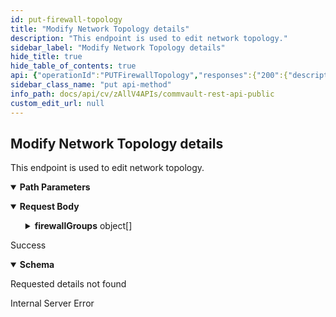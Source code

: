 ```yaml
---
id: put-firewall-topology
title: "Modify Network Topology details"
description: "This endpoint is used to edit network topology."
sidebar_label: "Modify Network Topology details"
hide_title: true
hide_table_of_contents: true
api: {"operationId":"PUTFirewallTopology","responses":{"200":{"description":"Success","content":{"application/json":{"schema":{"properties":{"errorCode":{"format":"int32","type":"integer"},"errorMessage":{"nullable":true,"type":"string"}},"type":"object"}}}},"404":{"description":"Requested details not found"},"500":{"description":"Internal Server Error"}},"requestBody":{"content":{"application/json":{"schema":{"properties":{"clientType":{"description":"The type of clients associated with the topology.","enum":["SERVER","LAPTOP"],"title":"firewallClientType","type":"string"},"encryptTraffic":{"description":"Flag determining if we want the data from tunnel to use HTTPS protocol","type":"boolean"},"firewallGroups":{"items":{"properties":{"advancedOptions":{"properties":{"keepAliveInterval":{"description":"The interval in seconds for sending keep-alive packets, to maintain the session if backup traffic has an extended pause.","format":"int32","type":"integer"},"tunnelPort":{"description":"The port defined for communications","format":"int32","type":"integer"}},"title":"","type":"object"},"clientGroupId":{"description":"The id of the client group","format":"int32","type":"integer"},"groupType":{"enum":["INTERNAL","EXTERNAL","PROXIES","PROXY_PERIMETER"],"title":"FirewallFwGroupType","type":"string"},"mnemonic":{"description":"Custom names(mnemonics) given to pre-defined smart client groups","enum":["MY_COMMSERVE","MY_MEDIAAGENTS","MY_COMMSERVE_AND_MEDIAAGENTS","NONE"],"title":"FirewallGroupMnemonic","type":"string"}},"title":"","type":"object"},"type":"array"},"topologyName":{"type":"string"},"topologyType":{"description":"The type of topology of client groups (and sometimes network gateway) for this instance.","enum":["NETWORK_GATEWAY","ONE_WAY","TWO_WAY","CASCADING_GATEWAYS","ONEWAY_FORWARDING"],"title":"firewallTopologyTypes","type":"string"},"tunnelProtocol":{"description":"The protocol for outgoing communication","enum":["REGULAR","ENCRYPTED","AUTHENTICATED","RAW"],"title":"FirewallTopologyTunnelProtocol","type":"string"},"tunnelsPerRoute":{"description":"The number of tunnel connections per route","format":"int32","type":"integer"},"useWildCardProxy":{"description":"Flag determining wether network gateways are used to connect all infrastructure machines","type":"boolean"}},"title":"FirewallTopologyReq","type":"object"}}}},"description":"This endpoint is used to edit network topology.","tags":["Network Topology Operations"],"parameters":[{"schema":{"type":"string"},"name":"topologyId","in":"path","required":true}],"method":"put","path":"/V4/NetworkTopology/{topologyId}","servers":[{"url":"http://{hostname}/webconsole/api","variables":{"hostname":{"default":"localhost","description":"Webconsole"}}}],"securitySchemes":{"token":{"in":"header","name":"Authtoken","type":"apiKey"}},"jsonRequestBodyExample":{"clientType":"SERVER","encryptTraffic":true,"firewallGroups":[{"advancedOptions":{"keepAliveInterval":0,"tunnelPort":0},"clientGroupId":0,"groupType":"INTERNAL","mnemonic":"MY_COMMSERVE"}],"topologyName":"string","topologyType":"NETWORK_GATEWAY","tunnelProtocol":"REGULAR","tunnelsPerRoute":0,"useWildCardProxy":true},"info":{"version":"1.0.0","contact":{},"description":"## Welcome\n\nWelcome to Commvault's Rest APIs. You can explore our APIs in [Postman](https://getpostman.com) using the predefined requests we created\n\nThe current version of this documentation is **Commvault Platform Release 2022E**.\n\nYou can access LTS documentation here:\n\n[Feature Release 11.20](https://documenter.getpostman.com/view/2046098/UVR7KoPJ)\n\n[Feature Release 11.24](https://documenter.getpostman.com/view/2046098/UVR7KoPL)\n\nFor more V2 and Latest APIs, please visit your API Explorer page.  \n[*More Details*](http://documentation.commvault.com/commvault/v11/article?p=107350_1.htm)\n\n## Setup\n\nTo get started, [create an environment in Postman](https://www.getpostman.com/docs/environments), select that environment, and set your environment variables by entering necessary values in the `0 - Setup/Environment Setup` pre-request script ([documentation on pre-request scripts](http://www.getpostman.com/docs/pre_request_scripts)). Also, Some of our calls might have dependencies. `GET`/`PUT`/`DELETE` may only work after an item is created with a `POST`.\n\nThe same set of APIs can be used for both XML and JSON. If you want to get equivalent JSON for the XML, use our [API](https://api.commvault.com/#fe2fa795-dd7c-4416-857d-75704b52be8c) for conversion.\n\n**Note:** Swagger Documentation for V2/Latest APIs are present in the following URL:  \n`{ServerURL}/sandbox/apiexplorer`\n\n[*More Details*](http://documentation.commvault.com/commvault/v11/article?p=45551.htm)","title":"Commvault Rest API - Public"},"postman":{"name":"Modify Network Topology details","description":{"content":"This endpoint is used to edit network topology.","type":"text/plain"},"url":{"path":["V4","NetworkTopology",":topologyId"],"host":["{{baseUrl}}"],"query":[],"variable":[{"disabled":false,"description":{"content":"(Required) ","type":"text/plain"},"type":"any","value":"","key":"topologyId"}]},"header":[{"key":"Content-Type","value":"application/json"},{"key":"Accept","value":"application/json"}],"method":"PUT","body":{"mode":"raw","raw":"\"\"","options":{"raw":{"language":"json"}}}}}
sidebar_class_name: "put api-method"
info_path: docs/api/cv/zAllV4APIs/commvault-rest-api-public
custom_edit_url: null
---
```



## Modify Network Topology details



This endpoint is used to edit network topology.

<details style={{"marginBottom":"1rem"}} data-collapsed={false} open={true}><summary style={{}}><strong>Path Parameters</strong></summary><div><ul><ParamsItem className={"paramsItem"} param={{"schema":{"type":"string"},"name":"topologyId","in":"path","required":true}}></ParamsItem></ul></div></details><MimeTabs><TabItem label={"application/json"} value={"application/json-schema"}><details style={{}} data-collapsed={false} open={true}><summary style={{"textAlign":"left"}}><strong>Request Body</strong></summary><div style={{"textAlign":"left","marginLeft":"1rem"}}></div><ul style={{"marginLeft":"1rem"}}><SchemaItem collapsible={false} name={"clientType"} required={false} deprecated={undefined} schemaDescription={"The type of clients associated with the topology."} schemaName={"firewallClientType"} qualifierMessage={"**Possible values:** [`SERVER`, `LAPTOP`]"} defaultValue={undefined}></SchemaItem><SchemaItem collapsible={false} name={"encryptTraffic"} required={false} deprecated={undefined} schemaDescription={"Flag determining if we want the data from tunnel to use HTTPS protocol"} schemaName={"boolean"} qualifierMessage={undefined} defaultValue={undefined}></SchemaItem><SchemaItem collapsible={true} className={"schemaItem"}><details style={{}}><summary style={{}}><strong>firewallGroups</strong><span style={{"opacity":"0.6"}}> object[]</span></summary><div style={{"marginLeft":"1rem"}}><SchemaItem collapsible={true} className={"schemaItem"}><details style={{}}><summary style={{}}><strong>advancedOptions</strong><span style={{"opacity":"0.6"}}> object</span></summary><div style={{"marginLeft":"1rem"}}><SchemaItem collapsible={false} name={"keepAliveInterval"} required={false} deprecated={undefined} schemaDescription={"The interval in seconds for sending keep-alive packets, to maintain the session if backup traffic has an extended pause."} schemaName={"int32"} qualifierMessage={undefined} defaultValue={undefined}></SchemaItem><SchemaItem collapsible={false} name={"tunnelPort"} required={false} deprecated={undefined} schemaDescription={"The port defined for communications"} schemaName={"int32"} qualifierMessage={undefined} defaultValue={undefined}></SchemaItem></div></details></SchemaItem><SchemaItem collapsible={false} name={"clientGroupId"} required={false} deprecated={undefined} schemaDescription={"The id of the client group"} schemaName={"int32"} qualifierMessage={undefined} defaultValue={undefined}></SchemaItem><SchemaItem collapsible={false} name={"groupType"} required={false} deprecated={undefined} schemaDescription={undefined} schemaName={"FirewallFwGroupType"} qualifierMessage={"**Possible values:** [`INTERNAL`, `EXTERNAL`, `PROXIES`, `PROXY_PERIMETER`]"} defaultValue={undefined}></SchemaItem><SchemaItem collapsible={false} name={"mnemonic"} required={false} deprecated={undefined} schemaDescription={"Custom names(mnemonics) given to pre-defined smart client groups"} schemaName={"FirewallGroupMnemonic"} qualifierMessage={"**Possible values:** [`MY_COMMSERVE`, `MY_MEDIAAGENTS`, `MY_COMMSERVE_AND_MEDIAAGENTS`, `NONE`]"} defaultValue={undefined}></SchemaItem></div></details></SchemaItem><SchemaItem collapsible={false} name={"topologyName"} required={false} deprecated={undefined} schemaDescription={undefined} schemaName={"string"} qualifierMessage={undefined} defaultValue={undefined}></SchemaItem><SchemaItem collapsible={false} name={"topologyType"} required={false} deprecated={undefined} schemaDescription={"The type of topology of client groups (and sometimes network gateway) for this instance."} schemaName={"firewallTopologyTypes"} qualifierMessage={"**Possible values:** [`NETWORK_GATEWAY`, `ONE_WAY`, `TWO_WAY`, `CASCADING_GATEWAYS`, `ONEWAY_FORWARDING`]"} defaultValue={undefined}></SchemaItem><SchemaItem collapsible={false} name={"tunnelProtocol"} required={false} deprecated={undefined} schemaDescription={"The protocol for outgoing communication"} schemaName={"FirewallTopologyTunnelProtocol"} qualifierMessage={"**Possible values:** [`REGULAR`, `ENCRYPTED`, `AUTHENTICATED`, `RAW`]"} defaultValue={undefined}></SchemaItem><SchemaItem collapsible={false} name={"tunnelsPerRoute"} required={false} deprecated={undefined} schemaDescription={"The number of tunnel connections per route"} schemaName={"int32"} qualifierMessage={undefined} defaultValue={undefined}></SchemaItem><SchemaItem collapsible={false} name={"useWildCardProxy"} required={false} deprecated={undefined} schemaDescription={"Flag determining wether network gateways are used to connect all infrastructure machines"} schemaName={"boolean"} qualifierMessage={undefined} defaultValue={undefined}></SchemaItem></ul></details></TabItem></MimeTabs><div><ApiTabs><TabItem label={"200"} value={"200"}><div>

Success

</div><div><MimeTabs schemaType={"response"}><TabItem label={"application/json"} value={"application/json"}><SchemaTabs><TabItem label={"Schema"} value={"Schema"}><details style={{}} data-collapsed={false} open={true}><summary style={{"textAlign":"left"}}><strong>Schema</strong></summary><div style={{"textAlign":"left","marginLeft":"1rem"}}></div><ul style={{"marginLeft":"1rem"}}><SchemaItem collapsible={false} name={"errorCode"} required={false} deprecated={undefined} schemaDescription={undefined} schemaName={"int32"} qualifierMessage={undefined} defaultValue={undefined}></SchemaItem><SchemaItem collapsible={false} name={"errorMessage"} required={false} deprecated={undefined} schemaDescription={undefined} schemaName={"string"} qualifierMessage={undefined} defaultValue={undefined}></SchemaItem></ul></details></TabItem><TabItem label={"Example (from schema)"} value={"Example (from schema)"}><ResponseSamples responseExample={"{\n  \"errorCode\": 0,\n  \"errorMessage\": \"string\"\n}"} language={"json"}></ResponseSamples></TabItem></SchemaTabs></TabItem></MimeTabs></div></TabItem><TabItem label={"404"} value={"404"}><div>

Requested details not found

</div><div></div></TabItem><TabItem label={"500"} value={"500"}><div>

Internal Server Error

</div><div></div></TabItem></ApiTabs></div>
      